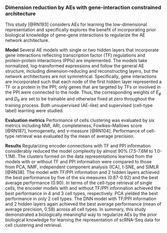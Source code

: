 
### Dimension reduction by AEs with gene-interaction constrained architecture  {#dimension-reduction-by-aes}

This study [@RN193]<!--[68]-->  considers AEs for learning the low-dimensional representation and specifically explores the benefit of incorporating prior biological knowledge of gene-gene interactions to regularize the AE network architecture. 

**Model** Several AE models with single or two hidden layers that incorporate gene interactions reflecting transcription factor (TF) regulations and protein-protein interactions (PPIs) are implemented. The models take normalized, log-transformed expressions and follow the general AE structure, including dimension-reducing and reconstructing layers, but the network architectures are not symmetrical. Specifically, gene interactions are incorporated such that each node of the first hidden layer represented a TF or a protein in the PPI; only genes that are targeted by TFs or involved in the PPI were connected to the node. Thus, the corresponding weights of $E_{\phi}$ and $D_{\theta}$ are set to be trainable and otherwise fixed at zero throughout the training process. Both unsupervised (AE-like) and supervised (cell-type label) learning were studied.  

**Evaluation metrics** Performance of cells clustering was evaluated by six metrics including NMI, ARI, completeness, Fowlkes–Mallows score [@RN187]<!--[69]-->, homogeneity, and v-measure [@RN104]<!--[44]-->. Performance of cell-type retrieval was evaluated by the mean of average precision.

**Results** Regularizing encoder connections with TF and PPI information considerably reduced the model complexity by almost 90% (7.5-7.6M to 1.0-1.1M). The clusters formed on the data representations learned from the models with or without TF and PPI information were compared to those from PCA, NMF, independent component analysis (ICA), t-SNE, and SIMLR [@RN38]<!--[40]-->. The model with TF/PPI information and 2 hidden layers achieved the best performance by five of the six measures (0.87-0.92) and the best average performance (0.90). In terms of the cell-type retrieval of single cells, the encoder models with and without TF/PPI information achieved the best performance in 4 and 3 cell types, respectively. PCA yielded the best performance in only 2 cell types. The DNN model with TF/PPI information and 2 hidden layers again achieved the best average performance (mean of average precision, 0.58) across all cell types. In summary, this study demonstrated a biologically meaningful way to regularize AEs by the prior biological knowledge for learning the representation of scRNA-Seq data for cell clustering and retrieval.


